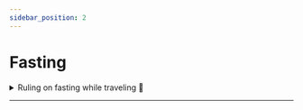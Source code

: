 ```yaml
---
sidebar_position: 2
---
```


# Fasting

<details>
<summary style={{fontWeight: "bold"}}>
Ruling on fasting while traveling 📃
</summary>

**Q:** He says: Is it permissible for the traveler to fast a voluntary fast?

**A:**  It is permissible for the traveler to fast voluntary fasts, it is permissible for him to do so, and it is better not to fast, yes

</details> 

---